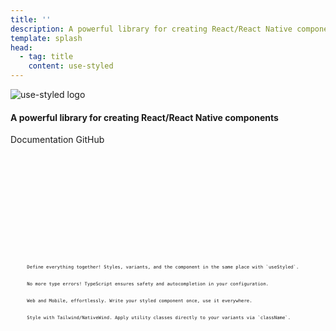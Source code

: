 ```yaml
---
title: ''
description: A powerful library for creating React/React Native components
template: splash
head:
  - tag: title
    content: use-styled
---
```




<div style={{ display: 'flex', flexDirection: 'column', gap: '1rem', alignItems: 'center' }}>
  <img src="./src/assets/logo_2.png" alt="use-styled logo" className="logo-image" />
  <h4 style={{ fontWeight: 'normal', textAlign: 'center' }}>A powerful library for creating React/React Native components</h4>

  <div style={{ display: 'flex' }}>
    <LinkButton href="/introduction/" icon='document'>
      Documentation
    </LinkButton>
    <LinkButton href="https://github.com/brunowilliang/use-styled" 
      target="_blank"
      variant="minimal" 
      icon='github'>
      GitHub
    </LinkButton>
  </div>

  <Tabs>
    <TabItem label="npm" icon="seti:npm">
      <Code code='npm install use-styled' lang='bash' frame='code' />
    </TabItem>
    <TabItem label="yarn" icon="seti:yarn">
      <Code code='yarn add use-styled' lang='bash' frame='code' />
    </TabItem>
    <TabItem label="pnpm" icon="pnpm">
      <Code code='pnpm add use-styled' lang='bash' frame='code' />
    </TabItem>
    <TabItem label="bun" icon="bun">
      <Code code='bun add use-styled' lang='bash' frame='code' />
    </TabItem>
  </Tabs>

  <br />

  <CardGrid>
    <Card title="Integrated API" icon="puzzle">
      Define everything together! Styles, variants, and the component in the same place with `useStyled`.
    </Card>
    <Card title="Type-Safe by Design" icon="seti:typescript">
      No more type errors! TypeScript ensures safety and autocompletion in your configuration.
    </Card>
    <Card title="True Cross-Platform" icon="seti:react">
      Web and Mobile, effortlessly. Write your styled component once, use it everywhere.
    </Card>
    <Card title="Tailwind/NativeWind Ready" icon="rocket">
      Style with Tailwind/NativeWind. Apply utility classes directly to your variants via `className`.
    </Card>
  </CardGrid>
</div>



